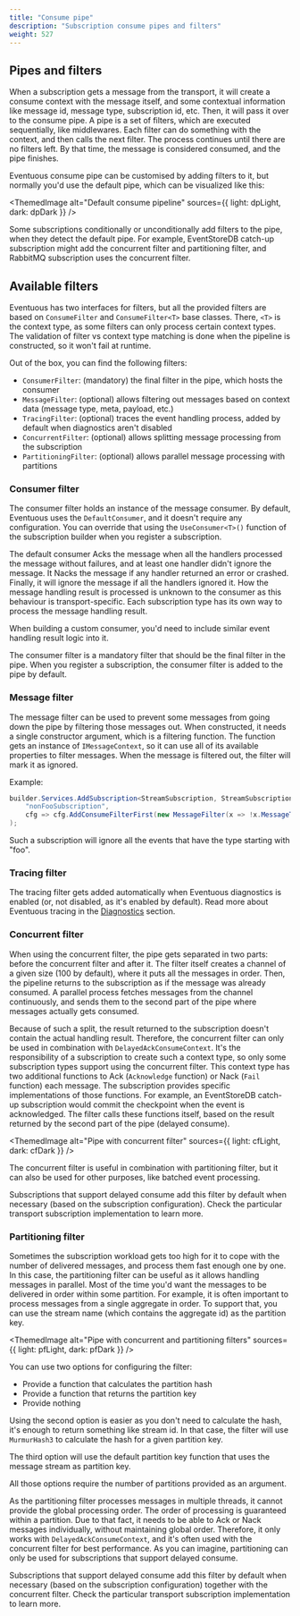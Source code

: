 ```yaml
---
title: "Consume pipe"
description: "Subscription consume pipes and filters"
weight: 527
---
```


## Pipes and filters

When a subscription gets a message from the transport, it will create a consume context with the message itself, and some contextual information like message id, message type, subscription id, etc. Then, it will pass it over to the consume pipe. A pipe is a set of filters, which are executed sequentially, like middlewares. Each filter can do something with the context, and then calls the next filter. The process continues until there are no filters left. By that time, the message is considered consumed, and the pipe finishes.

Eventuous consume pipe can be customised by adding filters to it, but normally you'd use the default pipe, which can be visualized like this:

<ThemedImage
    alt="Default consume pipeline"
    sources={{
        light: dpLight,
        dark: dpDark
    }}
/>

Some subscriptions conditionally or unconditionally add filters to the pipe, when they detect the default pipe. For example, EventStoreDB catch-up subscription might add the concurrent filter and partitioning filter, and RabbitMQ subscription uses the concurrent filter.

## Available filters

Eventuous has two interfaces for filters, but all the provided filters are based on `ConsumeFilter` and `ConsumeFilter<T>` base classes. There, `<T>` is the context type, as some filters can only process certain context types. The validation of filter vs context type matching is done when the pipeline is constructed, so it won't fail at runtime.

Out of the box, you can find the following filters:
- `ConsumerFilter`: (mandatory) the final filter in the pipe, which hosts the consumer
- `MessageFilter`: (optional) allows filtering out messages based on context data (message type, meta, payload, etc.)
- `TracingFilter`: (optional) traces the event handling process, added by default when diagnostics aren't disabled
- `ConcurrentFilter`: (optional) allows splitting message processing from the subscription
- `PartitioningFilter`: (optional) allows parallel message processing with partitions

### Consumer filter

The consumer filter holds an instance of the message consumer. By default, Eventuous uses the `DefaultConsumer`, and it doesn't require any configuration. You can override that using the `UseConsumer<T>()` function of the subscription builder when you register a subscription.

The default consumer Acks the message when all the handlers processed the message without failures, and at least one handler didn't ignore the message. It Nacks the message if any handler returned an error or crashed. Finally, it will ignore the message if all the handlers ignored it. How the message handling result is processed is unknown to the consumer as this behaviour is transport-specific. Each subscription type has its own way to process the message handling result.

When building a custom consumer, you'd need to include similar event handling result logic into it.

The consumer filter is a mandatory filter that should be the final filter in the pipe. When you register a subscription, the consumer filter is added to the pipe by default.

### Message filter

The message filter can be used to prevent some messages from going down the pipe by filtering those messages out. When constructed, it needs a single constructor argument, which is a filtering function. The function gets an instance of `IMessageContext`, so it can use all of its available properties to filter messages. When the message is filtered out, the filter will mark it as ignored.

Example:

```csharp
builder.Services.AddSubscription<StreamSubscription, StreamSubscriptionOptions>(
    "nonFooSubscription",
    cfg => cfg.AddConsumeFilterFirst(new MessageFilter(x => !x.MessageType.StartWith("foo")))
);
```

Such a subscription will ignore all the events that have the type starting with "foo".

### Tracing filter

The tracing filter gets added automatically when Eventuous diagnostics is enabled (or, not disabled, as it's enabled by default). Read more about Eventuous tracing in the [Diagnostics](../../diagnostics) section.

### Concurrent filter

When using the concurrent filter, the pipe gets separated in two parts: before the concurrent filter and after it. The filter itself creates a channel of a given size (100 by default), where it puts all the messages in order. Then, the pipeline returns to the subscription as if the message was already consumed. A parallel process fetches messages from the channel continuously, and sends them to the second part of the pipe where messages actually gets consumed.

Because of such a split, the result returned to the subscription doesn't contain the actual handling result. Therefore, the concurrent filter can only be used in combination with `DelayedAckConsumeContext`. It's the responsibility of a subscription to create such a context type, so only some subscription types support using the concurrent filter. This context type has two additional functions to Ack (`Acknowledge` function) or Nack (`Fail` function) each message. The subscription provides specific implementations of those functions. For example, an EventStoreDB catch-up subscription would commit the checkpoint when the event is acknowledged. The filter calls these functions itself, based on the result returned by the second part of the pipe (delayed consume).

<ThemedImage
    alt="Pipe with concurrent filter"
    sources={{
        light: cfLight,
        dark: cfDark
    }}
/>

The concurrent filter is useful in combination with partitioning filter, but it can also be used for other purposes, like batched event processing.

Subscriptions that support delayed consume add this filter by default when necessary (based on the subscription configuration). Check the particular transport subscription implementation to learn more.

### Partitioning filter

Sometimes the subscription workload gets too high for it to cope with the number of delivered messages, and process them fast enough one by one. In this case, the partitioning filter can be useful as it allows handling messages in parallel. Most of the time you'd want the messages to be delivered in order within some partition. For example, it is often important to process messages from a single aggregate in order. To support that, you can use the stream name (which contains the aggregate id) as the partition key.

<ThemedImage
    alt="Pipe with concurrent and partitioning filters"
    sources={{
        light: pfLight,
        dark: pfDark
    }}
/>

You can use two options for configuring the filter:
- Provide a function that calculates the partition hash
- Provide a function that returns the partition key
- Provide nothing

Using the second option is easier as you don't need to calculate the hash, it's enough to return something like stream id. In that case, the filter will use `MurmurHash3` to calculate the hash for a given partition key.

The third option will use the default partition key function that uses the message stream as partition key.

All those options require the number of partitions provided as an argument.

As the partitioning filter processes messages in multiple threads, it cannot provide the global processing order. The order of processing is guaranteed within a partition. Due to that fact, it needs to be able to Ack or Nack messages individually, without maintaining global order. Therefore, it only works with `DelayedAckConsumeContext`, and it's often used with the concurrent filter for best performance. As you can imagine, partitioning can only be used for subscriptions that support delayed consume. 

Subscriptions that support delayed consume add this filter by default when necessary (based on the subscription configuration) together with the concurrent filter. Check the particular transport subscription implementation to learn more.
